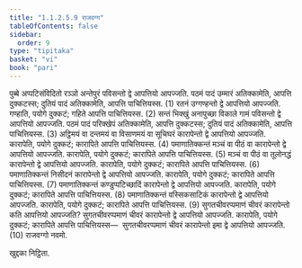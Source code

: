```yaml
---
title: "1.1.2.5.9 राजवग्ग"
tableOfContents: false
sidebar:
  order: 9
type: "tipitaka"
basket: "vi"
book: "pari"
---
```



<DynamicBreadcrumb />

<Division number="173" book="pari">

<Paragraph number="475" book="pari">
पुब्बे अप्पटिसंविदितो रञ्ञो अन्तेपुरं पविसन्तो द्वे आपत्तियो आपज्जति. पठमं पादं उम्मारं अतिक्कामेति, आपत्ति दुक्कटस्स; दुतियं पादं अतिक्कामेति, आपत्ति पाचित्तियस्स. (1)
</Paragraph>

<Paragraph number="476" book="pari">
रतनं उग्गण्हन्तो द्वे आपत्तियो आपज्जति. गण्हाति, पयोगे दुक्कटं; गहिते आपत्ति पाचित्तियस्स. (2)
</Paragraph>

<Paragraph number="477" book="pari">
सन्तं भिक्खुं अनापुच्छा विकाले गामं पविसन्तो द्वे आपत्तियो आपज्जति. पठमं पादं परिक्खेपं अतिक्कामेति, आपत्ति दुक्कटस्स; दुतियं पादं अतिक्कामेति, आपत्ति पाचित्तियस्स. (3)
</Paragraph>

<Paragraph number="478" book="pari">
अट्ठिमयं वा दन्तमयं वा विसाणमयं वा सूचिघरं कारापेन्तो द्वे आपत्तियो आपज्जति. कारापेति, पयोगे दुक्कटं; कारापिते आपत्ति पाचित्तियस्स. (4)
</Paragraph>

<Paragraph number="479" book="pari">
पमाणातिक्कन्तं मञ्चं वा पीठं वा कारापेन्तो द्वे आपत्तियो आपज्जति. कारापेति, पयोगे दुक्कटं; कारापिते आपत्ति पाचित्तियस्स. (5)
</Paragraph>

<Paragraph number="480" book="pari">
मञ्चं वा पीठं वा तूलोनद्धं कारापेन्तो द्वे आपत्तियो आपज्जति. कारापेति, पयोगे दुक्कटं; कारापिते आपत्ति पाचित्तियस्स. (6)
</Paragraph>

<Paragraph number="481" book="pari">
पमाणातिक्कन्तं निसीदनं कारापेन्तो द्वे आपत्तियो आपज्जति. कारापेति, पयोगे दुक्कटं; कारापिते आपत्ति पाचित्तियस्स. (7)
</Paragraph>

<Paragraph number="482" book="pari">
पमाणातिक्कन्तं कण्डुप्पटिच्छादिं कारापेन्तो द्वे आपत्तियो आपज्जति. कारापेति, पयोगे दुक्कटं; कारापिते आपत्ति पाचित्तियस्स. (8)
</Paragraph>

<Paragraph number="483" book="pari">
पमाणातिक्कन्तं वस्सिकसाटिकं कारापेन्तो द्वे आपत्तियो आपज्जति. कारापेति, पयोगे दुक्कटं; कारापिते आपत्ति पाचित्तियस्स. (9)
</Paragraph>

<Paragraph number="484" book="pari">
सुगतचीवरप्पमाणं चीवरं कारापेन्तो कति आपत्तियो आपज्जति? सुगतचीवरप्पमाणं चीवरं कारापेन्तो द्वे आपत्तियो आपज्जति. कारापेति, पयोगे दुक्कटं; कारापिते आपत्ति पाचित्तियस्स—  सुगतचीवरप्पमाणं चीवरं कारापेन्तो इमा द्वे आपत्तियो आपज्जति. (10)

</Paragraph>
</Division>

<Paragraph number="485" type="center" book="pari">
राजवग्गो नवमो.

  
खुद्दका निट्ठिता.
</Paragraph>